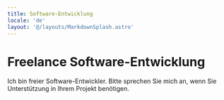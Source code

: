 ```yaml
---
title: Software-Entwicklung
locale: 'de'
layout: '@/layouts/MarkdownSplash.astro'
---
```


# Freelance Software-Entwicklung

Ich bin freier Software-Entwickler. Bitte sprechen Sie mich an, wenn Sie
Unterstützung in Ihrem Projekt benötigen.
